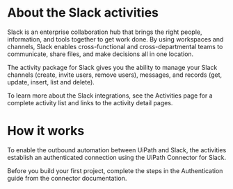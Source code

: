 ﻿# About the Slack activities

Slack is an enterprise collaboration hub that brings the right people, information, and tools together to get work done. By using workspaces and channels, Slack enables cross-functional and cross-departmental teams to communicate, share files, and make decisions all in one location.

The activity package for Slack gives you the ability to manage your Slack channels (create, invite users, remove users), messages, and records (get, update, insert, list and delete).

To learn more about the Slack integrations, see the Activities page for a complete activity list and links to the activity detail pages.

# How it works

To enable the outbound automation between UiPath and Slack, the activities establish an authenticated connection using the UiPath Connector for Slack.

Before you build your first project, complete the steps in the Authentication guide from the connector documentation.
